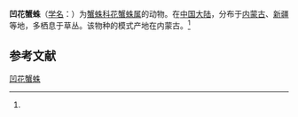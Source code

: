 {{Speciesbox
| name = 凹花蟹蛛
| status = 
| status_system = 
| image = 
| genus = Xysticus
| species = excavatus
| authority = (Schenkel, 1963)<ref name='id14631'>{{cite web| url =http://www.bioinfo.cn/db05/BjdwSpecies.php?action=view&id=14631| title =凹花蟹蛛| work =《中国动物物种编目数据库》| publisher =中国科学院微生物研究所| author =中国科学院动物研究所| accessdate =2009-04-28| deadurl =yes| archiveurl =https://web.archive.org/web/20160305062152/http://www.bioinfo.cn/db05/BjdwSpecies.php?action=view&id=14631| archivedate =2016-03-05}}</ref>
}}

'''凹花蟹蛛'''（[[学名|学名]]：{{lang|la|''Xysticus excavatus''}}）为[[蟹蛛科|蟹蛛科]][[花蟹蛛属|花蟹蛛属]]的动物。在[[中国大陆|中国大陆]]，分布于[[内蒙古|内蒙古]]、[[新疆|新疆]]等地，多栖息于草丛。该物种的模式产地在内蒙古。<ref name='id14631'/>

== 参考文献 ==
{{reflist}}

{{Wikispecies|Xysticus excavatus}}
{{Taxonbar|from=Q2454312}}

[[Category:花蟹蛛属|凹花蟹蛛]]


{{蜘蛛小作品}}